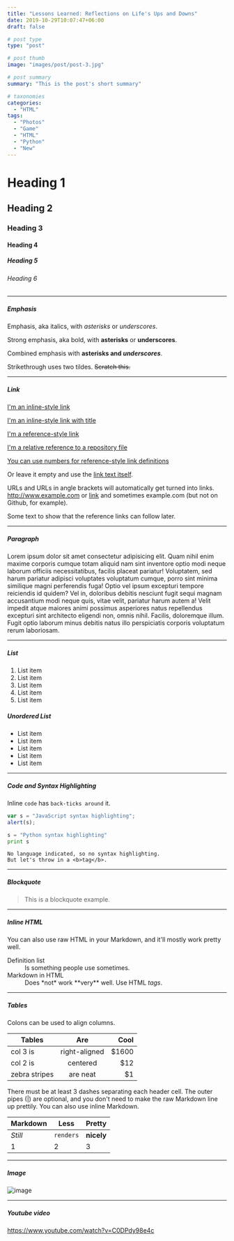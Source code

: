 ```yaml
---
title: "Lessons Learned: Reflections on Life's Ups and Downs"
date: 2019-10-29T10:07:47+06:00
draft: false

# post type
type: "post"

# post thumb
image: "images/post/post-3.jpg"

# post summary
summary: "This is the post's short summary"

# taxonomies
categories:
  - "HTML"
tags:
  - "Photos"
  - "Game"
  - "HTML"
  - "Python"
  - "New"
---
```


# Heading 1
## Heading 2
### Heading 3
#### Heading 4
##### Heading 5
###### Heading 6

<hr />

##### Emphasis

Emphasis, aka italics, with *asterisks* or _underscores_.

Strong emphasis, aka bold, with **asterisks** or __underscores__.

Combined emphasis with **asterisks and _underscores_**.

Strikethrough uses two tildes. ~~Scratch this.~~

<hr />

##### Link
[I'm an inline-style link](https://www.google.com)

[I'm an inline-style link with title](https://www.google.com "Google's Homepage")

[I'm a reference-style link][Arbitrary case-insensitive reference text]

[I'm a relative reference to a repository file](../blob/master/LICENSE)

[You can use numbers for reference-style link definitions][1]

Or leave it empty and use the [link text itself].

URLs and URLs in angle brackets will automatically get turned into links.
http://www.example.com or [link](http://www.example.com) and sometimes
example.com (but not on Github, for example).

Some text to show that the reference links can follow later.

[arbitrary case-insensitive reference text]: https://www.mozilla.org
[1]: http://slashdot.org
[link text itself]: http://www.reddit.com

<hr />

##### Paragraph

Lorem ipsum dolor sit amet consectetur adipisicing elit. Quam nihil enim maxime corporis cumque totam aliquid nam sint inventore optio modi neque laborum officiis necessitatibus, facilis placeat pariatur! Voluptatem, sed harum pariatur adipisci voluptates voluptatum cumque, porro sint minima similique magni perferendis fuga! Optio vel ipsum excepturi tempore reiciendis id quidem? Vel in, doloribus debitis nesciunt fugit sequi magnam accusantium modi neque quis, vitae velit, pariatur harum autem a! Velit impedit atque maiores animi possimus asperiores natus repellendus excepturi sint architecto eligendi non, omnis nihil. Facilis, doloremque illum. Fugit optio laborum minus debitis natus illo perspiciatis corporis voluptatum rerum laboriosam.

<hr />

##### List

1. List item
2. List item
3. List item
4. List item
5. List item

##### Unordered List

* List item
* List item
* List item
* List item
* List item

<hr />

##### Code and Syntax Highlighting

Inline `code` has `back-ticks around` it.

```javascript
var s = "JavaScript syntax highlighting";
alert(s);
```

```python
s = "Python syntax highlighting"
print s
```

```
No language indicated, so no syntax highlighting.
But let's throw in a <b>tag</b>.
```

<hr />

##### Blockquote

> This is a blockquote example.

<hr />

##### Inline HTML

You can also use raw HTML in your Markdown, and it'll mostly work pretty well.

<dl>
  <dt>Definition list</dt>
  <dd>Is something people use sometimes.</dd>

  <dt>Markdown in HTML</dt>
  <dd>Does *not* work **very** well. Use HTML <em>tags</em>.</dd>
</dl>


<hr />

##### Tables

Colons can be used to align columns.

| Tables        | Are           | Cool  |
| ------------- |:-------------:| -----:|
| col 3 is      | right-aligned | $1600 |
| col 2 is      | centered      |   $12 |
| zebra stripes | are neat      |    $1 |

There must be at least 3 dashes separating each header cell.
The outer pipes (|) are optional, and you don't need to make the
raw Markdown line up prettily. You can also use inline Markdown.

Markdown | Less | Pretty
--- | --- | ---
*Still* | `renders` | **nicely**
1 | 2 | 3

<hr />

##### Image

![image](../../images/post/post-1.jpg)

<hr />

##### Youtube video

https://www.youtube.com/watch?v=C0DPdy98e4c
